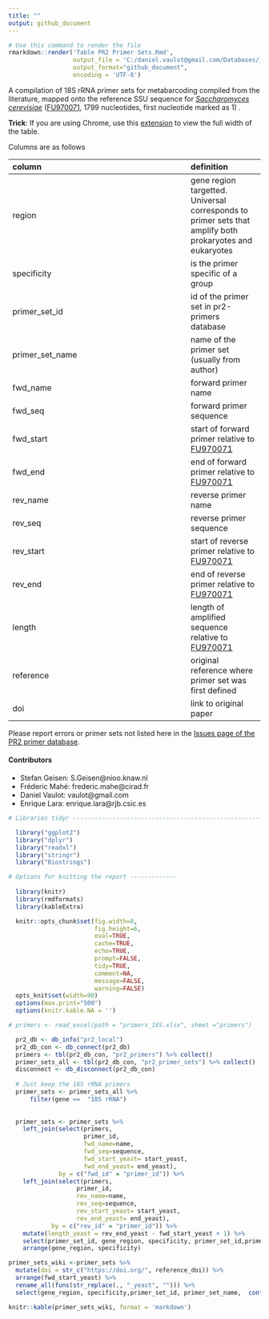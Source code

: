 ```yaml
---
title: ""
output: github_document
---
```


```r
# Use this command to render the file
rmarkdown::render('Table PR2 Primer Sets.Rmd', 
                  output_file = 'C:/daniel.vaulot@gmail.com/Databases/_PR2/primers/wiki/18S-rRNA-primer-sets.md', 
                  output_format="github_document", 
                  encoding = 'UTF-8')
```

A compilation of 18S rRNA primer sets for metabarcoding compiled from the literature, mapped onto the reference SSU sequence for _[Saccharomyces cerevisiae](http://apollo.chemistry.gatech.edu/RibosomeGallery/S%20cerevisiae/SSU/3D%20structure%20based/index.html#S_cerevisiae.png)_ ([FU970071](https://www.ncbi.nlm.nih.gov/nuccore/FU970071), 1799 nucleotides, first nucleotide marked as 1) .

**Trick**: If you are using Chrome, use this [extension](https://chrome.google.com/webstore/detail/wide-github/kaalofacklcidaampbokdplbklpeldpj) to view the full width of the table.

Columns are as follows

 column               | definition 
| :------------------ | :------- |
  region | gene region targetted. Universal corresponds to primer sets that amplify both prokaryotes and eukaryotes
  specificity |  is the primer specific of a group
  primer_set_id | id of the primer set  in pr2-primers database
  primer_set_name |  name of the primer set (usually from author)
  fwd_name | forward primer name
  fwd_seq | forward primer sequence
  fwd_start | start of forward primer relative to [FU970071](https://www.ncbi.nlm.nih.gov/nuccore/FU970071)
  fwd_end | end of forward primer relative to [FU970071](https://www.ncbi.nlm.nih.gov/nuccore/FU970071)
  rev_name | reverse primer name
  rev_seq | reverse primer sequence
  rev_start | start of reverse primer relative to [FU970071](https://www.ncbi.nlm.nih.gov/nuccore/FU970071)
  rev_end | end of reverse primer relative to [FU970071](https://www.ncbi.nlm.nih.gov/nuccore/FU970071)
  length | length of amplified sequence relative to [FU970071](https://www.ncbi.nlm.nih.gov/nuccore/FU970071)
  reference | original reference where primer set was first defined
  doi | link to original paper
 

Please report errors or primer sets not listed here in the [Issues page of the PR2 primer database](https://github.com/pr2database/pr2-primers/issues).

#### Contributors
* Stefan Geisen: S.Geisen@nioo.knaw.nl   
* Fréderic Mahé: frederic.mahe@cirad.fr   
* Daniel Vaulot: vaulot@gmail.com
* Enrique Lara: enrique.lara@rjb.csic.es



```r

# Libraries tidyr ---------------------------------------------------------

  library("ggplot2") 
  library("dplyr")   
  library("readxl")
  library("stringr")
  library("Biostrings")

# Options for knitting the report -------------  
  
  library(knitr)
  library(rmdformats)
  library(kableExtra) 

  knitr::opts_chunk$set(fig.width=8, 
                        fig.height=6, 
                        eval=TRUE, 
                        cache=TRUE,
                        echo=TRUE,
                        prompt=FALSE,
                        tidy=TRUE,
                        comment=NA,
                        message=FALSE,
                        warning=FALSE)
  opts_knit$set(width=90)
  options(max.print="500")  
  options(knitr.kable.NA = '')
```



```r
# primers <- read_excel(path = "primers_18S.xlsx", sheet ="primers")

  pr2_db <- db_info("pr2_local")
  pr2_db_con <- db_connect(pr2_db)
  primers <- tbl(pr2_db_con, "pr2_primers") %>% collect()
  primer_sets_all <- tbl(pr2_db_con, "pr2_primer_sets") %>% collect()
  disconnect <- db_disconnect(pr2_db_con)
  
  # Just keep the 18S rRNA primers
  primer_sets <- primer_sets_all %>% 
      filter(gene ==  "18S rRNA") 
      
  
  primer_sets <- primer_sets %>% 
    left_join(select(primers, 
                     primer_id, 
                     fwd_name=name,
                     fwd_seq=sequence, 
                     fwd_start_yeast= start_yeast, 
                     fwd_end_yeast= end_yeast), 
              by = c("fwd_id" = "primer_id")) %>% 
    left_join(select(primers, 
                   primer_id, 
                   rev_name=name,
                   rev_seq=sequence, 
                   rev_start_yeast= start_yeast, 
                   rev_end_yeast= end_yeast), 
            by = c("rev_id" = "primer_id")) %>% 
    mutate(length_yeast = rev_end_yeast - fwd_start_yeast + 1) %>% 
    select(primer_set_id, gene_region, specificity, primer_set_id,primer_set_name, contains("fwd"), contains("rev"),length_yeast, used_in:remark) %>% 
    arrange(gene_region, specificity)
```


```r

primer_sets_wiki <-primer_sets %>% 
  mutate(doi = str_c("https://doi.org/", reference_doi)) %>%
  arrange(fwd_start_yeast) %>%
  rename_all(funs(str_replace(., "_yeast", ""))) %>% 
  select(gene_region, specificity,primer_set_id, primer_set_name,  contains("fwd"), contains("rev"), length, reference, doi, -fwd_id, -rev_id)

knitr::kable(primer_sets_wiki, format = 'markdown')



```
